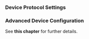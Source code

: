 ### Device Protocol Settings

### Advanced Device Configuration

See <Topic id="devices-udp">**this chapter**</Topic> for further details.
